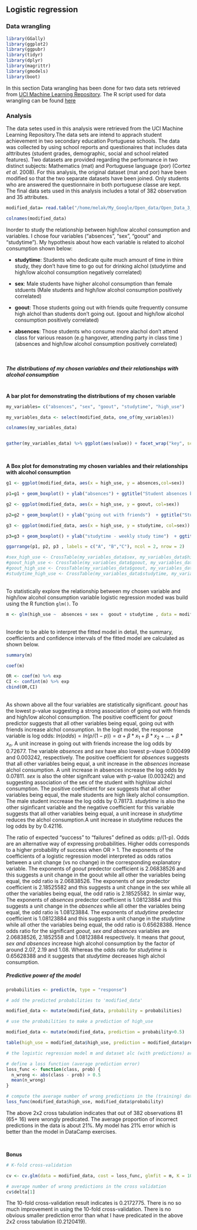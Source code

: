 ## **Logistic regression**

### **Data wrangling**
```r
library(GGally)
library(ggplot2)
library(ggpubr)
library(tidyr)
library(dplyr)
library(magrittr)
library(gmodels)
library(boot)
```

In this section Data wrangling has been done for two data sets retrieved from [UCI Machine Learning Repository](http://archive.ics.uci.edu/ml/datasets.html). The R script used for data wrangling can be found [here](https://github.com/melakbet/IODS-project/blob/master/data/create_alc.R)


### **Analysis**



The data setes used in this analysis were retrieved from the UCI Machine Learning Repository.The data sets are intend to apprach student achievement in two secondary education Portuguese schools. The data was collected by using school reports and questionaires that includes data alttributes (student grades, demographic, social and school related features). Two datasets are provided regarding the performance in two distinct subjects: Mathematics (mat) and Portuguese language (por) (Cortez *et al*. 2008). For this analysis, the original dataset (mat and por) have been modified so that the two separate datasets have been joined. Only students who are answered the questionnaire in both portuguese classe are kept. The final data sets used in this analysis includes a total of 382 observation and 35 attributes. 



```r

modified_data= read.table("/home/melak/My_Google/Open_data/Open_Data_3_2/IODS-project/data/modified_data.txt", sep="\t", header=TRUE)

colnames(modified_data)

```

Inorder to study the relationship between high/low alcohol consumption and variables. I chose four variables ("absences", "sex", "goout" and "studytime"). My hypothesis about how each variable is related to alcohol consumption shown below:

- **studytime**: Students who dedicate quite much amount of time in thire study, they don't have time to go out for drinking alchol (studytime and high/low alcohol consumption negatively correlated)

- **sex**: Male students have higher alcohol consumption than female stduents (Male students and high/low alcohol consumption positively correlated)

- **goout**: Those students going out with friends quite frequently consume high alchol than students don't going out. (goout and high/low alcohol consumption positively correlated)

- **absences**: Those students who consume more alachol don't attend class for various reason (e.g hangover, attending party in class time ) (absences and high/low alcohol consumption positively correlated)


<br/>


##### **The distributions of my chosen variables and their relationships with alcohol consumption**
<br/>
**A bar plot for demonstrating the distributions of my chosen  variable**
```r

my_variables= c("absences", "sex", "goout", "studytime", "high_use")

my_variables_data <- select(modified_data, one_of(my_variables))

colnames(my_variables_data)


gather(my_variables_data) %>% ggplot(aes(value)) + facet_wrap("key", scales = "free") + geom_bar()



```

<br/>
**A Box plot for demonstrating my chosen variables and their relationships with alcohol consumption**

```r

g1 <- ggplot(modified_data, aes(x = high_use, y = absences,col=sex))

p1=g1 + geom_boxplot() + ylab("absences") + ggtitle("Student absences by alcohol consumption and sex")

g2 <- ggplot(modified_data, aes(x = high_use, y = goout, col=sex))

p2=g2 + geom_boxplot() + ylab("going out with friends")  + ggtitle("Student who going out with friends by alcohol consumption and sex") 

g3 <- ggplot(modified_data, aes(x = high_use, y = studytime, col=sex))

p3=g3 + geom_boxplot() + ylab("studytime - weekly study time")  + ggtitle("Student who dedicate time to study by alcohol consumption and sex") 

ggarrange(p1, p2, p3 , labels = c("A", "B","C"), ncol = 2, nrow = 2)


```
```r
#sex_high_use <- CrossTable(my_variables_data$sex, my_variables_data$high_use)
#goout_high_use <- CrossTable(my_variables_data$goout, my_variables_data$high_use)
#goout_high_use <- CrossTable(my_variables_data$goout, my_variables_data$high_use)
#studytime_high_use <- CrossTable(my_variables_data$studytime, my_variables_data$high_use)
```
<br/>
To statistically explore the relationship between my chosen variable and high/low alcohol consumption variable logistic regression moded was build using the R function `glm()`. To 

```r

m <- glm(high_use ~  absences + sex +  goout + studytime , data = modified_data, family = "binomial")


```
<br/>
Inorder to be able to interpret the fitted model in detail, the summary, coefficients and confidence intervals of the fitted model are calculated as shown below.
```r




summary(m)

coef(m)

OR <- coef(m) %>% exp
CI <- confint(m) %>% exp
cbind(OR,CI)

```

<br/>
As shown above all the four variables are statistically significant. *goout* has the lowest p-value suggesting a strong association of going out with friends and high/low alcohol consumption. The positive coefficient for *goout* predictor suggests that all other variables being equal, going out with friends increase alchol consumption. In the logit model, the response variable is log odds: $ln(odds) = ln(p/(1-p)) =\alpha+ \beta*x_1 + \beta*x_2 + … + \beta*x_n$. A unit increase in going out with friends increase the log odds by 0.72677. The variable *absences* and *sex* have also lowest p-vlaue 0.000499 and 0.003242, respectively. The positive coefficient for *absences*  suggests that all other variables being equal, a unit  increase in the *absences* increase  alchol consumption. A unit increase in absences increase the log odds by 0.07811. *sex* is also the ohter signifcant value with p-value (0.003242) and suggesting association of the sex of the student with high\\low alchol consumption. The positive coefficient for *sex* suggests that all other variables being equal, the male students are high likely alchol consumption. The male student inccrease the log odds by 0.78173. *studytime* is also the other siginficant variable and the negative coefficient for this variable suggests that all other variables being equal, a unit increase in *studytime* reduces the alchol consumption.A unit increase in studytime reduces the log odds by by 0.42116.

The ratio of expected “success” to “failures” defined as odds: p/(1-p). Odds are an alternative way of expressing probabilities. Higher odds corresponds to a higher probability of success when OR > 1. The exponents of the coefficients of a logistic regression model interpreted as odds ratios between a unit change (vs no change) in the corresponding explanatory variable. The exponents of *goout* predector coefficient is 2.06838526 and this suggests a unit change in the goout while  all other the variables being equal, the odd ratio is 2.06838526. The exponents of *sex* predector coefficient is 2.18525582 and this suggests a unit change in the sex while  all other the variables being equal, the odd ratio is 2.18525582. In simlar way, The exponents of *absences* predector coefficient is 1.08123884 and this suggests a unit change in the *absences* while  all other the variables being equal, the odd ratio is 1.08123884. The exponents of *studytime* predector coefficient is 1.08123884 and this suggests a unit change in the *studytime* while  all other the variables being equal, the odd ratio is 0.65628388.  Hence odds ratio for the significant *goout, sex and absences*  variables  are 2.06838526, 2.1852558 and 1.08123884 respectively. It means that *goout, sex and absences* increase high alcohol consumption by the factor of around 2.07, 2.19 and 1.08. Whereas the odds ratio for *studytime* is 0.65628388 and it suggests that *studytime* decreases high alchol consumption.





##### **Predictive power of the model**

```r
probabilities <- predict(m, type = "response")

# add the predicted probabilities to 'modified_data'

modified_data <- mutate(modified_data, probability = probabilities)

# use the probabilities to make a prediction of high_use

modified_data <- mutate(modified_data, prediction = probability>0.5)

table(high_use = modified_data$high_use, prediction = modified_data$prediction)

```

```r
# the logistic regression model m and dataset alc (with predictions) are available

# define a loss function (average prediction error)
loss_func <- function(class, prob) {
  n_wrong <- abs(class - prob) > 0.5
  mean(n_wrong)
}

# compute the average number of wrong predictions in the (training) data
loss_func(modified_data$high_use, modified_data$probability)
```
The above 2x2 cross tabulation indicates that out of 382 observations 81 (65+ 16) were wrongly predicated. The average proportion of incorrect predictions in the data is about 21%. My model has  21% error which is better than the model in DataCamp exercises.

<br/>

**Bonus**
```r
# K-fold cross-validation

cv <- cv.glm(data = modified_data, cost = loss_func, glmfit = m, K = 10)

# average number of wrong predictions in the cross validation
cv$delta[1]

```

The 10-fold cross-validation result indicates  is 0.2172775. There is no so much improvement in using the 10-fold cross-validation. There is no obvious smaller prediction error than what I have predicated in the above  2x2 cross tabulation (0.2120419).